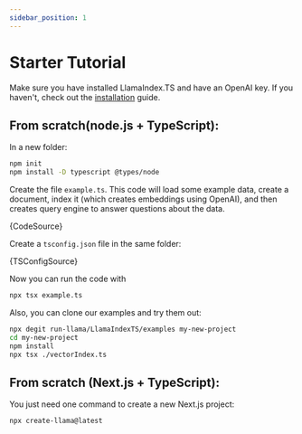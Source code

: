 ```yaml
---
sidebar_position: 1
---
```



# Starter Tutorial

Make sure you have installed LlamaIndex.TS and have an OpenAI key. If you haven't, check out the [installation](installation) guide.

## From scratch(node.js + TypeScript):

In a new folder:

```bash npm2yarn
npm init
npm install -D typescript @types/node
```

Create the file `example.ts`. This code will load some example data, create a document, index it (which creates embeddings using OpenAI), and then creates query engine to answer questions about the data.

<CodeBlock language="ts">{CodeSource}</CodeBlock>

Create a `tsconfig.json` file in the same folder:

<CodeBlock language="json">{TSConfigSource}</CodeBlock>

Now you can run the code with

```bash
npx tsx example.ts
```

Also, you can clone our examples and try them out:

```bash npm2yarn
npx degit run-llama/LlamaIndexTS/examples my-new-project
cd my-new-project
npm install
npx tsx ./vectorIndex.ts
```

## From scratch (Next.js + TypeScript):

You just need one command to create a new Next.js project:

```bash npm2yarn
npx create-llama@latest
```
